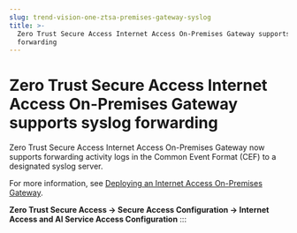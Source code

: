 ```yaml
---
slug: trend-vision-one-ztsa-premises-gateway-syslog
title: >-
  Zero Trust Secure Access Internet Access On-Premises Gateway supports syslog
  forwarding
---
```

# Zero Trust Secure Access Internet Access On-Premises Gateway supports syslog forwarding

Zero Trust Secure Access Internet Access On-Premises Gateway now supports forwarding activity logs in the Common Event Format (CEF) to a designated syslog server.

For more information, see [Deploying an Internet Access On-Premises Gateway](deploy-iac-onpremises-gateway.mdx).

**Zero Trust Secure Access → Secure Access Configuration → Internet Access and AI Service Access Configuration**
:::
